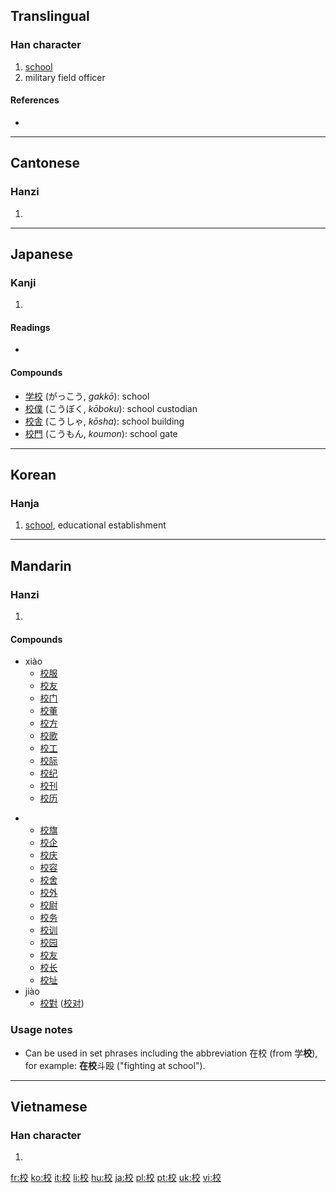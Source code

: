 ==Translingual==

===Han character===
{{Han char|rn=75|rad=木|as=06|sn=10|four=4094<sub>8</sub>|canj=木卜金大 (DYCK)|ids=⿰[[木]][[交]]}}

# [[school]]
# military field officer

====References====
* {{Han ref|kx=0522.250|dkj=14713|dj=0910.270|hdz=21205.080|uh=6821|ud=26657|bh=AED5|bd=44757}}

----

==Cantonese==

===Hanzi===
{{yue-hanzi|jyut=|y=gaau3, haau6}}

# {{defn|Cantonese}}

----

==Japanese==

===Kanji===
{{ja-kanji|grade=1|rs=木06}}

# {{defn|Japanese}}

====Readings====
* {{ja-readings|on=[[こう]] (kō), [[きょう]] (kyō), ぎょう (gyō)|kun=[[かせ]] (kase)}}

====Compounds====
* [[学校]] (がっこう, ''gakkō''): school
* [[校僕]] (こうぼく, ''kōboku''): school custodian
* [[校舎]] (こうしゃ, ''kōsha''): school building
* [[校門]] (こうもん, ''koumon''): school gate

----

==Korean==

===Hanja===
{{ko-hanja|hangeul=교|rv=gyo|mr=kyo|y=kyo|eumhun=학교|ehrv=hakgyo|ehmr=hakkyo|ehy=hakqkyo}}

# [[school]], educational establishment

----

==Mandarin==

===Hanzi===
{{cmn-hanzi|pin=[[xiào]] ([[xiao4]])|[[jiào]] ([[jiao4]])|wg=hsiao<sup>4</sup>}}

# {{defn|Mandarin}}

====Compounds====
{{top2}}
* xiào
** [[校服]]
** [[校友]]
** [[校门]]
** [[校董]]
** [[校方]]
** [[校歌]]
** [[校工]]
** [[校际]]
** [[校纪]]
** [[校刊]]
** [[校历]]
{{mid2}}
** [[校旗]]
** [[校企]]
** [[校庆]]
** [[校容]]
** [[校舍]]
** [[校外]]
** [[校尉]]
** [[校务]]
** [[校训]]
** [[校园]]
** [[校友]]
** [[校长]]
** [[校址]]
* jiào
** [[校對]] ([[校对]])
{{bottom}}

===Usage notes===
* Can be used in set phrases including the abbreviation 在校 (from 学'''校'''), for example: '''在校'''斗殴 ("fighting at school").

----

==Vietnamese==

===Han character===
{{vi-hantu|[[giáo]], [[hiệu]], [[hào]]}}

# {{defn|Vietnamese}}

[[fr:校]]
[[ko:校]]
[[it:校]]
[[li:校]]
[[hu:校]]
[[ja:校]]
[[pl:校]]
[[pt:校]]
[[uk:校]]
[[vi:校]]